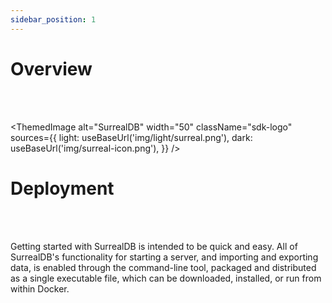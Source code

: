 ```yaml
---
sidebar_position: 1
---
```



# Overview

<br /><br />

<ThemedImage
  alt="SurrealDB"
  width="50"
  className="sdk-logo"
  sources={{
    light: useBaseUrl('img/light/surreal.png'),
    dark: useBaseUrl('img/surreal-icon.png'),
  }}
/>

# Deployment

<br /><br />

Getting started with SurrealDB is intended to be quick and easy. All of SurrealDB's functionality for starting a server, and importing and exporting data, is enabled through the command-line tool, packaged and distributed as a single executable file, which can be downloaded, installed, or run from within Docker.

<DeploymentData components={{DeploymentData}} />